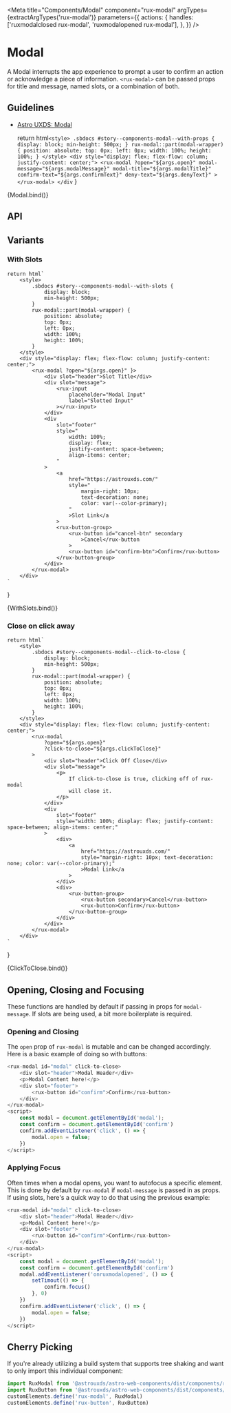 
<Meta
    title="Components/Modal"
    component="rux-modal"
    argTypes={extractArgTypes('rux-modal')}
    parameters={{
        actions: {
            handles: ['ruxmodalclosed rux-modal', 'ruxmodalopened rux-modal'],
        },
    }}
/>

# Modal

A Modal interrupts the app experience to prompt a user to confirm an action or acknowledge a piece of information. `<rux-modal>` can be passed props for title and message, named slots, or a combination
of both.

## Guidelines

-   [Astro UXDS: Modal](https://astrouxds.com/ui-components/dialog-box)

    return html`
            <style>
            .sbdocs #story--components-modal--with-props {
                display: block;
                min-height: 500px;
            }
            rux-modal::part(modal-wrapper) {
                position: absolute;
                top: 0px;
                left: 0px;
                width: 100%;
                height: 100%;
            }
        </style>
        <div style="display: flex; flex-flow: column; justify-content: center;">
            <rux-modal
                ?open="${args.open}"
                modal-message="${args.modalMessage}"
                modal-title="${args.modalTitle}"
                confirm-text="${args.confirmText}"
                deny-text="${args.denyText}"
            ></rux-modal>
        </div
    `
}

<Canvas>
    <Story
        args={{
            open: true,
            modalMessage: 'Props message',
            modalTitle: 'Props title',
            confirmText: 'Release',
            denyText: 'Cancel',
        }}
        name="With Props"
    >
        {Modal.bind()}
    </Story>
</Canvas>

## API

<ArgsTable of="rux-modal" />

## Variants

### With Slots

    return html`
        <style>
            .sbdocs #story--components-modal--with-slots {
                display: block;
                min-height: 500px;
            }
            rux-modal::part(modal-wrapper) {
                position: absolute;
                top: 0px;
                left: 0px;
                width: 100%;
                height: 100%;
            }
        </style>
        <div style="display: flex; flex-flow: column; justify-content: center;">
            <rux-modal ?open="${args.open}" }>
                <div slot="header">Slot Title</div>
                <div slot="message">
                    <rux-input
                        placeholder="Modal Input"
                        label="Slotted Input"
                    ></rux-input>
                </div>
                <div
                    slot="footer"
                    style="
                        width: 100%;
                        display: flex;
                        justify-content: space-between;
                        align-items: center;
                    "
                >
                    <a
                        href="https://astrouxds.com/"
                        style="
                            margin-right: 10px;
                            text-decoration: none;
                            color: var(--color-primary);
                        "
                        >Slot Link</a
                    >
                    <rux-button-group>
                        <rux-button id="cancel-btn" secondary
                            >Cancel</rux-button
                        >
                        <rux-button id="confirm-btn">Confirm</rux-button>
                    </rux-button-group>
                </div>
            </rux-modal>
        </div>
    `
}

<Canvas>
    <Story
        args={{
            open: true,
        }}
        name="With Slots"
    >
        {WithSlots.bind()}
    </Story>
</Canvas>

### Close on click away

    return html`
        <style>
            .sbdocs #story--components-modal--click-to-close {
                display: block;
                min-height: 500px;
            }
            rux-modal::part(modal-wrapper) {
                position: absolute;
                top: 0px;
                left: 0px;
                width: 100%;
                height: 100%;
            }
        </style>
        <div style="display: flex; flex-flow: column; justify-content: center;">
            <rux-modal
                ?open="${args.open}"
                ?click-to-close="${args.clickToClose}"
            >
                <div slot="header">Click Off Close</div>
                <div slot="message">
                    <p>
                        If click-to-close is true, clicking off of rux-modal
                        will close it.
                    </p>
                </div>
                <div
                    slot="footer"
                    style="width: 100%; display: flex; justify-content: space-between; align-items: center;"
                >
                    <div>
                        <a
                            href="https://astrouxds.com/"
                            style="margin-right: 10px; text-decoration: none; color: var(--color-primary);"
                            >Modal Link</a
                        >
                    </div>
                    <div>
                        <rux-button-group>
                            <rux-button secondary>Cancel</rux-button>
                            <rux-button>Confirm</rux-button>
                        </rux-button-group>
                    </div>
                </div>
            </rux-modal>
        </div>
    `
}

<Canvas>
    <Story
        args={{
            open: true,
            clickToClose: true,
        }}
        name="Click To Close"
    >
        {ClickToClose.bind()}
    </Story>
</Canvas>

## Opening, Closing and Focusing

These functions are handled by default if passing in props for `modal-message`. If slots are being used, a bit more boilerplate is required.

### Opening and Closing

The `open` prop of `rux-modal` is mutable and can be changed accordingly. Here is a basic example of doing so with buttons:

```js
<rux-modal id="modal" click-to-close>
    <div slot="header">Modal Header</div>
    <p>Modal Content here!</p>
    <div slot="footer">
        <rux-button id="confirm">Confirm</rux-button>
    </div>
</rux-modal>
<script>
    const modal = document.getElementById('modal');
    const confirm = document.getElementById('confirm')
    confirm.addEventListener('click', () => {
        modal.open = false;
    })
</script>
```

### Applying Focus

Often times when a modal opens, you want to autofocus a specific element. This is done by default by `rux-modal` if `modal-message` is passed in as props. If using slots, here's a quick way to do that
using the previous example:

```js
<rux-modal id="modal" click-to-close>
    <div slot="header">Modal Header</div>
    <p>Modal Content here!</p>
    <div slot="footer">
        <rux-button id="confirm">Confirm</rux-button>
    </div>
</rux-modal>
<script>
    const modal = document.getElementById('modal');
    const confirm = document.getElementById('confirm')
    modal.addEventListener('onruxmodalopened', () => {
        setTimout(() => {
            confirm.focus()
        }, 0)
    })
    confirm.addEventListener('click', () => {
        modal.open = false;
    })
</script>
```

## Cherry Picking

If you're already utilizing a build system that supports tree shaking and want to only import this individual component:

```js
import RuxModal from '@astrouxds/astro-web-components/dist/components/rux-modal.js'
import RuxButton from '@astrouxds/astro-web-components/dist/components/rux-button.js'
customElements.define('rux-modal', RuxModal)
customElements.define('rux-button', RuxButton)
```
